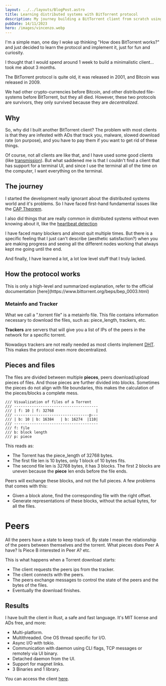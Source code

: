 ```yaml
---
layout: ../../layouts/BlogPost.astro
title: Learning distributed systems with BitTorrent protocol
description: My journey building a BitTorrent client from scratch using Rust
pubDate: 14/11/2023
hero: /images/vincenzo.webp
---
```



I'm a simple man, one day I woke up thinking "How does BitTorrent works?" and just decided to learn the protocol and implement it, just for fun and curiosity.

I thought that I would spend around 1 week to build a minimalistic client... took me about 3 months.

The BitTorrent protocol is quite old, it was released in 2001, and Bitcoin was released in 2009. 

We had other crypto-currencies before Bitcoin, and other distributed file-systems before BitTorrent, but they all died. However, these two protocols are survivors, they only survived because they are _decentralized_.

## Why

So, why did I built another BitTorrent client? The problem with most clients is that they are infested with ADs that track you, malware, slowed download rate (on purpose), and you have to pay them if you want to get rid of these things.

Of course, not all clients are like that, and I have used some good clients (like [transmission](https://transmissionbt.com/)).
But what saddened me is that I couldn't find a client that has support for a terminal UI,
and since I use the terminal all of the time on the computer, I want everything on the terminal.

## The journey

I started the development really ignorant about the distributed systems world and it's problems. So I have faced first-hand fundamental issues like the [CAP Theorem](https://en.wikipedia.org/wiki/CAP_theorem).

I also did things that are really common in distributed systems without even knowing about it, like the [heartbeat detection](https://www.geeksforgeeks.org/heartbeats-detection-a-solution-to-network-failures-in-distributed-systems/)

I have faced many blockers and almost quit multiple times. But there is a specific feeling that I just can't describe (aesthetic satisfaction?) when you are making progress and seeing all the different nodes working that always kept me going until the end.

And finally, I have learned a lot, a lot low level stuff that I truly lacked.

## How the protocol works

<CallOut>
This is only a high-level and summarized explanation, refer to the official documentation [here](https://www.bittorrent.org/beps/bep_0003.html)
</CallOut>

### Metainfo and Tracker
What we call a ".torrent file" is a metainfo file. This file contains information necessary to download the files, such as: piece_length, trackers, etc.

**Trackers** are servers that will give you a list of IPs of the peers in the network for a specific torrent.

Nowadays trackers are not really needed as most clients implement [DHT](https://en.wikipedia.org/wiki/Distributed_hash_table). This makes the protocol even more decentralized.

## Pieces and files

The files are divided between multiple **pieces**, peers download/upload pieces of files. And those pieces are further divided into blocks. Sometimes the pieces do not align with file boundaries, this makes the calculation of the pieces/blocks a complete mess.

```
/// Visualization of files of a Torrent
/// --------------------------------------
/// | f: 10 | f: 32768                   |
/// ----------------------------------p---
/// | b: 10 | b: 16384   | b: 16274  |110|
/// --------------------------------------
/// f: file
/// b: block length
/// p: piece
```

This reads as: 
- The Torrent has the piece_length of 32768 bytes.
- The first file len is 10 bytes, only 1 block of 10 bytes fits.
- The second file len is 32768 bytes, it has 3 blocks. The first 2 blocks are uneven because the **piece** len ends before the file ends.

Peers will exchange these blocks, and not the full pieces. A few problems that comes with this:
- Given a block alone, find the corresponding file with the right offset.
- Generate representations of these blocks, without the actual bytes, for all the files.

# Peers

All the peers have a state to keep track of. By state I mean the relationship of the peers between themselves and the torrent. What pieces does Peer A have? Is Piece B interested in Peer A? etc.

This is what happens when a Torrent download starts:
- The client requests the peers ips from the tracker.
- The client connects with the peers.
- The peers exchange messages to control the state of the peers and the bytes of the files.
- Eventually the download finishes.


## Results

I have built the client in Rust, a safe and fast language. It's MIT license and ADs free, and more:

- Multi-platform.
- Multithreaded. One OS thread specific for I/O.
- Async I/O with tokio.
- Communication with daemon using CLI flags, TCP messages or remotely via UI binary.
- Detached daemon from the UI.
- Support for magnet links.
- 3 Binaries and 1 library.

You can access the client [here](https://github.com/gabrieldemian/Vincenzo).
